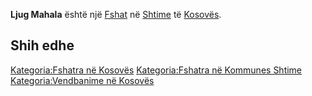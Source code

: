 {{Fshat në Kosovës
 | Emri                = Ljug Mahala
| srp_N_name = Ljug Mahala
| srp_N_FULL_NAME_RO = Ljug Mahala
| srp_N_FULL_NAME_ND_RO = Ljug Mahala
| srp_N_SORT_NAME_RG = LJUGMAHALA
| srp_N_FULL_NAME_RG = Ljug Mahala
| srp_N_FULL_NAME_ND_RG = Ljug Mahala

 | Emri (Rasa dhanore) = 
 | Figura              = 
 | Shteti              = Kosovo
 | Komuna              = Shtime
 | Kodi postar         = 
 | Sipërfaqja          = 

 | Popullsia           = 

 | Regj. i popullsisë  = 
 | Dend. e popullsisë  = 
 | Faqja zyrtare       = 
 <!--- Koordinatat ----> 
 | Gjerësia            = 42.405
 | Gjatësia            = 20.953889
 | Lartësia            = 
}}
'''Ljug Mahala''' është një [[Fshat]] në [[Shtime]] të [[Kosovës]].

<!-- == Gjeografia == -->
<!-- == Historia == -->
<!-- == Demografia == -->
== Shih edhe ==
{{Komuna Shtime}}
{{Kosovo-Administrata-Cung}}

[[Kategoria:Fshatra në Kosovës]]
[[Kategoria:Fshatra në Kommunes Shtime]]
[[Kategoria:Vendbanime në Kosovës]]